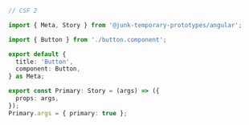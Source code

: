 ```ts
// CSF 2

import { Meta, Story } from '@junk-temporary-prototypes/angular';

import { Button } from './button.component';

export default {
  title: 'Button',
  component: Button,
} as Meta;

export const Primary: Story = (args) => ({
  props: args,
});
Primary.args = { primary: true };
```

